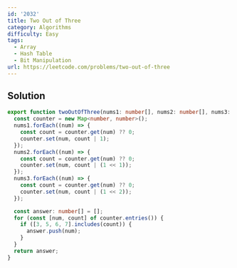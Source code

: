 ```yaml
---
id: '2032'
title: Two Out of Three
category: Algorithms
difficulty: Easy
tags:
  - Array
  - Hash Table
  - Bit Manipulation
url: https://leetcode.com/problems/two-out-of-three
---
```


## Solution

```typescript showLineNumbers
export function twoOutOfThree(nums1: number[], nums2: number[], nums3: number[]): number[] {
  const counter = new Map<number, number>();
  nums1.forEach((num) => {
    const count = counter.get(num) ?? 0;
    counter.set(num, count | 1);
  });
  nums2.forEach((num) => {
    const count = counter.get(num) ?? 0;
    counter.set(num, count | (1 << 1));
  });
  nums3.forEach((num) => {
    const count = counter.get(num) ?? 0;
    counter.set(num, count | (1 << 2));
  });

  const answer: number[] = [];
  for (const [num, count] of counter.entries()) {
    if ([3, 5, 6, 7].includes(count)) {
      answer.push(num);
    }
  }
  return answer;
}
```

